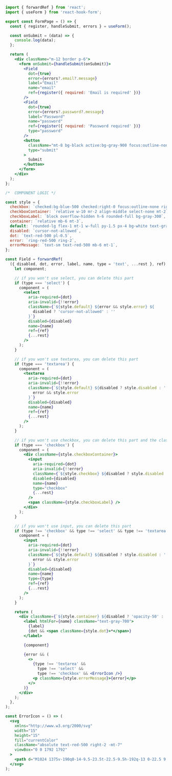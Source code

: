 ```jsx
import { forwardRef } from 'react';
import { useForm } from 'react-hook-form';

export const FormPage = () => {
  const { register, handleSubmit, errors } = useForm();

  const onSubmit = (data) => {
    console.log(data);
  };

  return (
    <div className="m-12 border p-6">
      <form onSubmit={handleSubmit(onSubmit)}>
        <Field
          dot={true}
          error={errors?.email?.message}
          label="Email"
          name="email"
          ref={register({ required: 'Email is required' })}
        />
        <Field
          dot={true}
          error={errors?.password?.message}
          label="Password"
          name="password"
          ref={register({ required: 'Password required' })}
          type="password"
        />
        <button
          className="mt-8 bg-black active:bg-gray-900 focus:outline-none text-white shadow rounded px-4 py-1"
          type="submit"
        >
          Submit
        </button>
      </form>
    </div>
  );
};

/*  COMPONENT LOGIC */

const style = {
  checkbox: `checked:bg-blue-500 checked:right-0 focus:outline-none right-4 duration-200 ease-in absolute block w-6 h-6 rounded-full bg-white border-4 appearance-none cursor-pointer`,
  checkboxContainer: `relative w-10 mr-2 align-middle select-none mt-2`,
  checkboxLabel: `block overflow-hidden h-6 rounded-full bg-gray-300`,
  container: `relative mb-6 mt-3`,
  default: `rounded-lg flex-1 mt-1 w-full py-1.5 px-4 bg-white text-gray-700 placeholder-gray-400 shadow-sm text-base focus:outline-none focus:ring-2 focus:border-transparent border border-gray-300 border-transparent`,
  disabled: `cursor-not-allowed`,
  dot: `text-red-500 pl-0.5`,
  error: `ring-red-500 ring-2`,
  errorMessage: `text-sm text-red-500 mb-6 mt-1`,
};

const Field = forwardRef(
  ({ disabled, dot, error, label, name, type = 'text', ...rest }, ref) => {
    let component;

    // if you won't use select, you can delete this part
    if (type === 'select') {
      component = (
        <select
          aria-required={dot}
          aria-invalid={!!error}
          className={`${style.default} ${error && style.error} ${
            disabled ? 'cursor-not-allowed' : ''
          }`}
          disabled={disabled}
          name={name}
          ref={ref}
          {...rest}
        />
      );
    }

    // if you won't use textarea, you can delete this part
    if (type === 'textarea') {
      component = (
        <textarea
          aria-required={dot}
          aria-invalid={!!error}
          className={`${style.default} ${disabled ? style.disabled : ''} ${
            error && style.error
          }`}
          disabled={disabled}
          name={name}
          ref={ref}
          {...rest}
        />
      );
    }

    // if you won't use checkbox, you can delete this part and the classes checkbox, checkboxContainer and checkboxLabel
    if (type === 'checkbox') {
      component = (
        <div className={style.checkboxContainer}>
          <input
            aria-required={dot}
            aria-invalid={!!error}
            className={`${style.checkbox} ${disabled ? style.disabled : ''}`}
            disabled={disabled}
            name={name}
            type="checkbox"
            {...rest}
          />
          <span className={style.checkboxLabel} />
        </div>
      );
    }

    // if you won't use input, you can delete this part
    if (type !== 'checkbox' && type !== 'select' && type !== 'textarea') {
      component = (
        <input
          aria-required={dot}
          aria-invalid={!!error}
          className={`${style.default} ${disabled ? style.disabled : ''} ${
            error && style.error
          }`}
          disabled={disabled}
          name={name}
          type={type}
          ref={ref}
          {...rest}
        />
      );
    }

    return (
      <div className={`${style.container} ${disabled ? 'opacity-50' : ''}`}>
        <label htmlFor={name} className="text-gray-700">
          {label}
          {dot && <span className={style.dot}>*</span>}
        </label>

        {component}

        {error && (
          <>
            {type !== 'textarea' &&
              type !== 'select' &&
              type !== 'checkbox' && <ErrorIcon />}
            <p className={style.errorMessage}>{error}</p>
          </>
        )}
      </div>
    );
  },
);

const ErrorIcon = () => (
  <svg
    xmlns="http://www.w3.org/2000/svg"
    width="15"
    height="15"
    fill="currentColor"
    className="absolute text-red-500 right-2 -mt-7"
    viewBox="0 0 1792 1792"
  >
    <path d="M1024 1375v-190q0-14-9.5-23.5t-22.5-9.5h-192q-13 0-22.5 9.5t-9.5 23.5v190q0 14 9.5 23.5t22.5 9.5h192q13 0 22.5-9.5t9.5-23.5zm-2-374l18-459q0-12-10-19-13-11-24-11h-220q-11 0-24 11-10 7-10 21l17 457q0 10 10 16.5t24 6.5h185q14 0 23.5-6.5t10.5-16.5zm-14-934l768 1408q35 63-2 126-17 29-46.5 46t-63.5 17h-1536q-34 0-63.5-17t-46.5-46q-37-63-2-126l768-1408q17-31 47-49t65-18 65 18 47 49z" />
  </svg>
);
```
